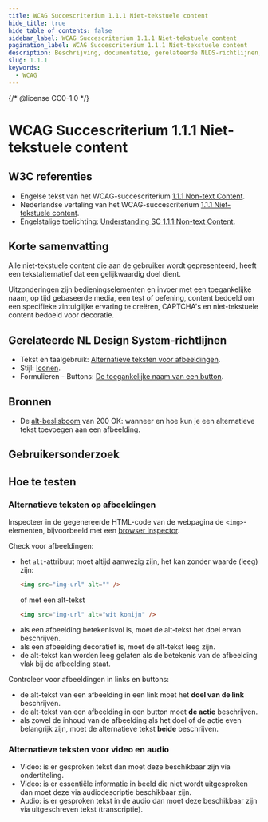 ```yaml
---
title: WCAG Succescriterium 1.1.1 Niet-tekstuele content
hide_title: true
hide_table_of_contents: false
sidebar_label: WCAG Succescriterium 1.1.1 Niet-tekstuele content
pagination_label: WCAG Succescriterium 1.1.1 Niet-tekstuele content
description: Beschrijving, documentatie, gerelateerde NLDS-richtlijnen, bronnen, gebruikersonderzoek en hoe te testen.
slug: 1.1.1
keywords:
  - WCAG
---
```


{/* @license CC0-1.0 */}


# WCAG Succescriterium 1.1.1 Niet-tekstuele content

## W3C referenties

- Engelse tekst van het WCAG-succescriterium [<span lang="en">1.1.1 Non-text Content</span>](https://www.w3.org/TR/WCAG22/#non-text-content).
- Nederlandse vertaling van het WCAG-succescriterium [1.1.1 Niet-tekstuele content](https://www.w3.org/Translations/WCAG21-nl/#tekstalternatieven).
- Engelstalige toelichting: [<span lang="en">Understanding SC 1.1.1:Non-text Content</span>](https://www.w3.org/WAI/WCAG22/Understanding/non-text-content.html).

## Korte samenvatting

Alle niet-tekstuele content die aan de gebruiker wordt gepresenteerd, heeft een tekstalternatief dat een gelijkwaardig doel dient.

Uitzonderingen zijn bedieningselementen en invoer met een toegankelijke naam, op tijd gebaseerde media, een test of oefening, content bedoeld om een specifieke zintuiglijke ervaring te creëren, CAPTCHA's en niet-tekstuele content bedoeld voor decoratie.

## Gerelateerde NL Design System-richtlijnen

- Tekst en taalgebruik: [Alternatieve teksten voor afbeeldingen](/richtlijnen/tekst-en-taalgebruik).
- Stijl: [Iconen](/richtlijnen/stijl/iconen).
- Formulieren - Buttons: [De toegankelijke naam van een button](/richtlijnen/formulieren/alle-richtlijnen/buttons).

## Bronnen

- De [alt-beslisboom](https://www.200ok.nl/tips/afbeeldingen/) van 200 OK: wanneer en hoe kun je een alternatieve tekst toevoegen aan een afbeelding.

## Gebruikersonderzoek

<CTAGebruikersonderzoek />

## Hoe te testen

### Alternatieve teksten op afbeeldingen

Inspecteer in de gegenereerde HTML-code van de webpagina de `<img>`-elementen, bijvoorbeeld met een [browser inspector](https://developer.mozilla.org/en-US/docs/Learn/Common_questions/Tools_and_setup/What_are_browser_developer_tools).

Check voor afbeeldingen:

- het `alt`-attribuut moet altijd aanwezig zijn, het kan zonder waarde (leeg) zijn:
  ```html
  <img src="img-url" alt="" />
  ```
  of met een alt-tekst
  ```html
  <img src="img-url" alt="wit konijn" />
  ```
- als een afbeelding betekenisvol is, moet de alt-tekst het doel ervan beschrijven.
- als een afbeelding decoratief is, moet de alt-tekst leeg zijn.
- de alt-tekst kan worden leeg gelaten als de betekenis van de afbeelding vlak bij de afbeelding staat.

Controleer voor afbeeldingen in links en buttons:

- de alt-tekst van een afbeelding in een link moet het **doel van de link** beschrijven.
- de alt-tekst van een afbeelding in een button moet **de actie** beschrijven.
- als zowel de inhoud van de afbeelding als het doel of de actie even belangrijk zijn, moet de alternatieve tekst **beide** beschrijven.

### Alternatieve teksten voor video en audio

- Video: is er gesproken tekst dan moet deze beschikbaar zijn via ondertiteling.
- Video: is er essentiële informatie in beeld die niet wordt uitgesproken dan moet deze via audiodescriptie beschikbaar zijn.
- Audio: is er gesproken tekst in de audio dan moet deze beschikbaar zijn via uitgeschreven tekst (transcriptie).

<WCAGFooterInfo />
